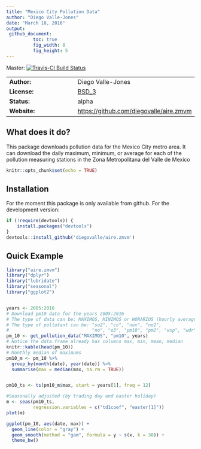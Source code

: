 ```yaml
---
title: "Mexico City Pollution Data"
author: "Diego Valle-Jones"
date: "March 18, 2016"
output: 
 github_document:
          toc: true
          fig_width: 8
          fig_height: 5
---
```


Master: [![Travis-CI Build Status](https://travis-ci.org/diegovalle/aire.zmvm.svg?branch=master)](https://travis-ci.org/diegovalle/aire.zmvm) 

|              |          |
|--------------|---------------|
| __Author:__ | Diego Valle-Jones |
| __License:__ | [BSD_3](https://opensource.org/licenses/BSD-3-Clause) |
| __Status:__ | alpha |
| __Website:__ | [https://github.com/diegovalle/aire.zmvm](https://github.com/diegovalle/aire.zmvm) |


## What does it do?

This package downloads pollution data for the Mexico City metro area. It can download the daily maximum, minimum, or average for each of the pollution measuring stations in the Zona Metropolitana del Valle de Mexico


```r
knitr::opts_chunk$set(echo = TRUE)
```

## Installation

For the moment this package is only available from github. For the development version:

```r
if (!require(devtools)) {
    install.packages("devtools")
}
devtools::install_github('diegovalle/aire.zmvm')
```

## Quick Example

```r
library("aire.zmvm")
library("dplyr")
library("lubridate")
library("seasonal")
library("ggplot2")


years <- 2005:2016
# Download pm10 data for the years 2005:2016
# The type of data can be: MAXIMOS, MINIMOS or HORARIOS (hourly average)
# The type of pollutant can be: "so2", "co", "nox", "no2",
#                               "no", "o3", "pm10", "pm2", "wsp", "wdr", "tmp", "rh"
pm_10 <- get_pollution_data("MAXIMOS", "pm10", years)
# Notice the data.frame already has columns max, min, mean, median
knitr::kable(head(pm_10))
# Monthly median of maximums
pm10_m <- pm_10 %>%
  group_by(month(date), year(date)) %>%
  summarise(max = median(max, na.rm = TRUE))


pm10_ts <- ts(pm10_m$max, start = years[1], freq = 12)

#Seasonally adjusted (by trading day and easter holiday)
m <- seas(pm10_ts,
          regression.variables = c("td1coef", "easter[1]"))
plot(m)

ggplot(pm_10, aes(date, max)) +
  geom_line(color = "gray") +
  geom_smooth(method = "gam", formula = y ~ s(x, k = 30)) +
  theme_bw()
```
